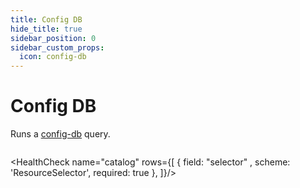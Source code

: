 ```yaml
---
title: Config DB
hide_title: true
sidebar_position: 0
sidebar_custom_props:
  icon: config-db
---
```


# <Icon name="config-db">Config DB</Icon>

Runs a [config-db](https://github.com/flanksource/config-db) query.

```yaml title="catalog.yaml"  file=<rootDir>/modules/canary-checker/fixtures/external/catalog.yaml
```


<HealthCheck name="catalog"  rows={[
  {
    field: "selector" ,
    scheme: 'ResourceSelector',
    required: true
  },
]}/>

